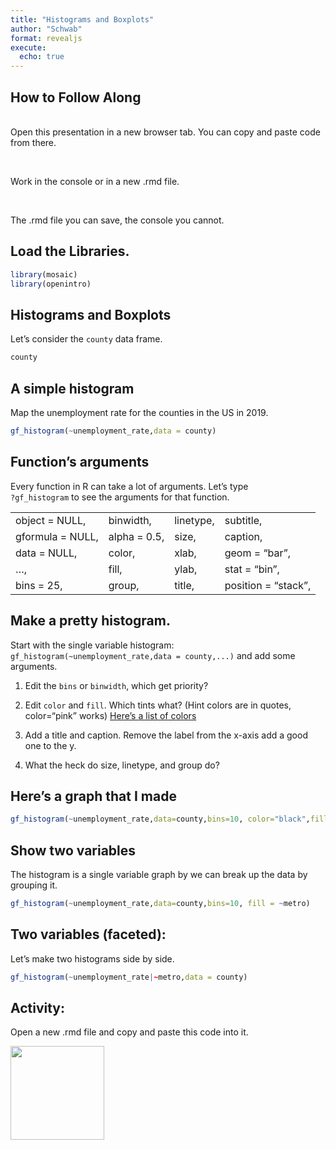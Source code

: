 ```yaml
---
title: "Histograms and Boxplots"
author: "Schwab"
format: revealjs
execute: 
  echo: true
---
```


## How to Follow Along
<br>
Open this presentation in a new browser tab. You can copy and paste code from there.

<br>

Work in the console or in a new .rmd file.

<br>

The .rmd file you can save, the console you cannot.

## Load the Libraries. 

```r

library(mosaic)
library(openintro)

```

## Histograms and Boxplots

Let's consider the `county` data frame.

```r
county
```

## A simple histogram

Map the unemployment rate for the counties in the US in 2019.

```r
gf_histogram(~unemployment_rate,data = county)
```

## Function's arguments

Every function in R can take a lot of arguments. Let's type <br> `?gf_histogram` to see the arguments for that function.

|                  |              |           |                     |
|------------------|--------------|-----------|---------------------|
| object = NULL,   | binwidth,    | linetype, | subtitle,           |
| gformula = NULL, | alpha = 0.5, | size,     | caption,            |
| data = NULL,     | color,       | xlab,     | geom = "bar",       |
| ...,             | fill,        | ylab,     | stat = "bin",       |
| bins = 25,       | group,       | title,    | position = "stack", |

## Make a pretty histogram. 

Start with the single variable histogram: `gf_histogram(~unemployment_rate,data = county,...)` and add some arguments. 

::: incremental
1.  Edit the `bins` or `binwidth`, which get priority?

2.  Edit `color` and `fill`. Which tints what? (Hint colors are in quotes, color="pink" works) [Here's a list of colors](http://www.stat.columbia.edu/~tzheng/files/Rcolor.pdf)

3.  Add a title and caption. Remove the label from the x-axis add a good one to the y.

4.  What the heck do size, linetype, and group do?
:::

## Here's a graph that I made

```r
gf_histogram(~unemployment_rate,data=county,bins=10, color="black",fill="purple", xlab="",ylab="Number of unemployed", title="US Umeployment by county", caption="Data is as of 2019",linetype = 5,size=2)

```

## Show two variables

The histogram is a single variable graph by we can break up the data by grouping it.

```r

gf_histogram(~unemployment_rate,data=county,bins=10, fill = ~metro)
```

## Two variables (faceted):

Let's make two histograms side by side.

```r
gf_histogram(~unemployment_rate|~metro,data = county)
```

## Activity:

Open a new .rmd file and copy and paste this code into it.

[![](/images/new-rmd-file.png){fig-align="center" width="150"}](./images/MTH-142-CheatSheet-v9.pdf)
